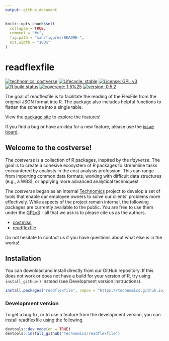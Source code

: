 ```yaml
---
output: github_document
---
```


<!-- README.md is generated from README.Rmd. Please edit that file -->

```r
knitr::opts_chunk$set(
  collapse = TRUE,
  comment = "#>",
  fig.path = "man/figures/README-",
  out.width = "100%"
)
```

# readflexfile

<!-- badges: start -->
[![technomics: costverse](https://img.shields.io/badge/technomics-costverse-EAC435.svg)](https://github.com/technomics)
[![Lifecycle: stable](https://img.shields.io/badge/lifecycle-stable-brightgreen.svg)](https://www.tidyverse.org/lifecycle/#stable)
[![License: GPL v3](https://img.shields.io/badge/License-GPLv3-blue.svg)](https://www.gnu.org/licenses/gpl-3.0)
[![R build status](https://github.com/Technomics/readflexfile/workflows/R-CMD-check/badge.svg)](https://github.com/Technomics/readflexfile/actions)
[![coverage: 1.5%25](https://img.shields.io/badge/coverage-1.5%25-red.svg)](https://cran.r-project.org/web/packages/covr/vignettes/how_it_works.html)
[![version: 0.5.2](https://img.shields.io/badge/version-0.5.2-blue.svg)]()
<!-- badges: end -->

The goal of readflexfile is to facilitate the reading of the FlexFile from the original JSON format into R. The package also includes helpful functions to flatten the schema into a single table.

View the [package site](https://technomics.github.io/readflexfile) to explore the features!

If you find a bug or have an idea for a new feature, please use the [issue board](https://github.com/Technomics/readflexfile/issues).

## Welcome to the costverse!

The *costverse* is a collection of R packages, inspired by the *tidyverse*. The goal is to create a cohesive ecosystem of R packages to streamline tasks encountered by analysts in the cost analysis profession. This can range from importing common data formats, working with difficult data structures (e.g., a WBS), or applying more advanced analytical techniques!

The *costverse* began as an internal [Technomics](https://www.technomics.net/) project to develop a set of tools that enable our employee owners to solve our clients’ problems more effectively. While aspects of the project remain internal, the following packages are currently available to the public. You are free to use them under the [GPLv3](https://www.gnu.org/licenses/gpl-3.0.en.html) - all that we ask is to please cite us as the authors.

 - [costmisc](https://github.com/Technomics/costmisc/)
 - [readflexfile](https://github.com/Technomics/readflexfile/)

Do not hesitate to contact us if you have questions about what else is in the works!

## Installation

You can download and install directly from our GitHub repository. If this does not work or does not have a build for your version of R, try using `install_github()` instead (see Development version instructions).

```r
install.packages("readflexfile", repos = "https://technomics.github.io/repo/")
```

### Development version

To get a bug fix, or to use a feature from the development version, you can install readflexfile using the following. 

```r
devtools::dev_mode(on = TRUE)
devtools::install_github("Technomics/readflexfile")
```
